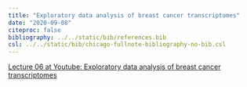 ```yaml
---
title: "Exploratory data analysis of breast cancer transcriptomes"
date: "2020-09-08"
citeproc: false
bibliography: ../../static/bib/references.bib
csl: ../../static/bib/chicago-fullnote-bibliography-no-bib.csl
---
```


[Lecture 06 at Youtube: Exploratory data analysis of breast cancer transcriptomes](https://youtu.be/vc-qV0JRZRs)
 




